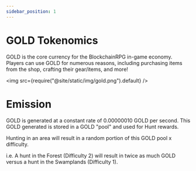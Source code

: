 ```yaml
---
sidebar_position: 1
---
```


# GOLD Tokenomics

GOLD is the core currency for the BlockchainRPG in-game economy. Players can use GOLD for numerous reasons, including purchasing items from the shop, crafting their gear/items, and more!

<img src={require("@site/static/img/gold.png").default} />

# Emission

GOLD is generated at a constant rate of 0.00000010 GOLD per second.
This GOLD generated is stored in a GOLD "pool" and used for Hunt rewards.

Hunting in an area will result in a random portion of this GOLD pool x difficulty.

i.e. A hunt in the Forest (Difficulty 2) will result in twice as much GOLD versus a hunt in the Swamplands (Difficulty 1).
